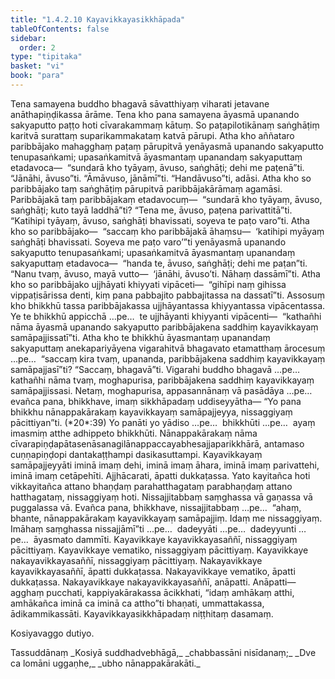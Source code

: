 ```yaml
---
title: "1.4.2.10 Kayavikkayasikkhāpada"
tableOfContents: false
sidebar:
  order: 2
type: "tipitaka"
basket: "vi"
book: "para"
---
```



<DynamicBreadcrumb />

<Division number="593" book="para" bookNo="1" page="349">

<Paragraph number="2238" book="para">
Tena samayena buddho bhagavā sāvatthiyaṃ viharati jetavane anāthapiṇḍikassa ārāme. Tena kho pana samayena āyasmā upanando sakyaputto paṭṭo hoti cīvarakammaṃ kātuṃ. So paṭapilotikānaṃ saṅghāṭiṃ karitvā surattaṃ suparikammakataṃ katvā pārupi. Atha kho aññataro paribbājako mahagghaṃ paṭaṃ pārupitvā yenāyasmā upanando sakyaputto tenupasaṅkami; upasaṅkamitvā āyasmantaṃ upanandaṃ sakyaputtaṃ etadavoca—  “sundarā kho tyāyaṃ, āvuso, saṅghāṭi; dehi me paṭenā”ti. “Jānāhi, āvuso”ti. “Āmāvuso, jānāmī”ti. “Handāvuso”ti, adāsi. Atha kho so paribbājako taṃ saṅghāṭiṃ pārupitvā paribbājakārāmaṃ agamāsi. Paribbājakā taṃ paribbājakaṃ etadavocuṃ—  “sundarā kho tyāyaṃ, āvuso, saṅghāṭi; kuto tayā laddhā”ti? “Tena me, āvuso, paṭena parivattitā”ti. “Katihipi tyāyaṃ, āvuso, saṅghāṭi bhavissati, soyeva te paṭo varo”ti.
</Paragraph>

<Paragraph number="2239" book="para">
Atha kho so paribbājako—  “saccaṃ kho paribbājakā āhaṃsu—  ‘katihipi myāyaṃ saṅghāṭi bhavissati. Soyeva me paṭo varo’”ti yenāyasmā upanando sakyaputto tenupasaṅkami; upasaṅkamitvā āyasmantaṃ upanandaṃ sakyaputtaṃ etadavoca—  “handa te, āvuso, saṅghāṭi; dehi me paṭan”ti. “Nanu tvaṃ, āvuso, mayā vutto—  ‘jānāhi, āvuso’ti. Nāhaṃ dassāmī”ti. Atha kho so paribbājako ujjhāyati khiyyati vipāceti—  “gihīpi naṃ gihissa vippaṭisārissa denti, kiṃ pana pabbajito pabbajitassa na dassatī”ti.
</Paragraph>

<Paragraph number="2240" book="para">
Assosuṃ kho bhikkhū tassa paribbājakassa ujjhāyantassa khiyyantassa vipācentassa. Ye te bhikkhū appicchā …pe…  te ujjhāyanti khiyyanti vipācenti—  “kathañhi nāma āyasmā upanando sakyaputto paribbājakena saddhiṃ kayavikkayaṃ samāpajjissatī”ti.
</Paragraph>

<Paragraph number="2241" book="para">
Atha kho te bhikkhū āyasmantaṃ upanandaṃ sakyaputtaṃ anekapariyāyena vigarahitvā bhagavato etamatthaṃ ārocesuṃ …pe…  “saccaṃ kira tvaṃ, upananda, paribbājakena saddhiṃ kayavikkayaṃ samāpajjasī”ti? “Saccaṃ, bhagavā”ti. Vigarahi buddho bhagavā …pe…  kathañhi nāma tvaṃ, moghapurisa, paribbājakena saddhiṃ kayavikkayaṃ samāpajjissasi. Netaṃ, moghapurisa, appasannānaṃ vā pasādāya …pe…  evañca pana, bhikkhave, imaṃ sikkhāpadaṃ uddiseyyātha—
</Paragraph>

</Division>
<Division number="594" book="para" bookNo="1" page="350">

<Paragraph number="2242" book="para">
<Emphasis>“Yo pana bhikkhu nānappakārakaṃ kayavikkayaṃ samāpajjeyya, nissaggiyaṃ pācittiyan”</Emphasis>ti. (*20*:<Emphasis>39</Emphasis>)
</Paragraph>

</Division>
<Division number="595" book="para" bookNo="1" page="350">

<Paragraph number="2243" book="para">
<Emphasis>Yo panā</Emphasis>ti yo yādiso …pe…  <Emphasis>bhikkhū</Emphasis>ti …pe…  ayaṃ imasmiṃ atthe adhippeto bhikkhūti.
</Paragraph>

<Paragraph number="2244" book="para">
<Emphasis>Nānappakārakaṃ</Emphasis> nāma cīvarapiṇḍapātasenāsanagilānappaccayabhesajjaparikkhārā, antamaso cuṇṇapiṇḍopi dantakaṭṭhampi dasikasuttampi.
</Paragraph>

<Paragraph number="2245" book="para">
<Emphasis>Kayavikkayaṃ samāpajjeyyā</Emphasis>ti iminā imaṃ dehi, iminā imaṃ āhara, iminā imaṃ parivattehi, iminā imaṃ cetāpehīti. Ajjhācarati, āpatti dukkaṭassa. Yato kayitañca hoti vikkayitañca attano bhaṇḍaṃ parahatthagataṃ parabhaṇḍaṃ attano hatthagataṃ, nissaggiyaṃ hoti. Nissajjitabbaṃ saṃghassa vā gaṇassa vā puggalassa vā. Evañca pana, bhikkhave, nissajjitabbaṃ …pe…  “ahaṃ, bhante, nānappakārakaṃ kayavikkayaṃ samāpajjiṃ. Idaṃ me nissaggiyaṃ. Imāhaṃ saṃghassa nissajjāmī”ti …pe…  dadeyyāti …pe…  dadeyyunti …pe…  āyasmato dammīti.
</Paragraph>

</Division>
<Division number="596" book="para" bookNo="1" page="351">

<Paragraph number="2246" book="para">
Kayavikkaye kayavikkayasaññī, nissaggiyaṃ pācittiyaṃ. Kayavikkaye vematiko, nissaggiyaṃ pācittiyaṃ. Kayavikkaye nakayavikkayasaññī, nissaggiyaṃ pācittiyaṃ.
</Paragraph>

<Paragraph number="2247" book="para">
Nakayavikkaye kayavikkayasaññī, āpatti dukkaṭassa. Nakayavikkaye vematiko, āpatti dukkaṭassa. Nakayavikkaye nakayavikkayasaññī, anāpatti.
</Paragraph>

</Division>
<Division number="597" book="para" bookNo="1" page="351">

<Paragraph number="2248" book="para">
Anāpatti—  agghaṃ pucchati, kappiyakārakassa ācikkhati, “idaṃ amhākaṃ atthi, amhākañca iminā ca iminā ca attho”ti bhaṇati, ummattakassa, ādikammikassāti.

</Paragraph>
</Division>

<Paragraph number="2249" type="center" book="para">
Kayavikkayasikkhāpadaṃ niṭṭhitaṃ dasamaṃ.

  
Kosiyavaggo dutiyo.



</Paragraph>

<Paragraph number="2250" type="center" book="para">
Tassuddānaṃ


</Paragraph>

<Paragraph number="2251" type="verses" book="para">
_Kosiyā suddhadvebhāgā,_  
_chabbassāni nisīdanaṃ;_  
_Dve ca lomāni uggaṇhe,_  
_ubho nānappakārakāti._
</Paragraph>